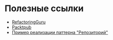 # Полезные ссылки

-  [RefactoringGuru](https://refactoring.guru/ru/design-patterns)
-  [Packtpub](https://hub.packtpub.com/object-oriented-programming-typescript)
-  [Пример реализации паттерна "Репозиторий"](https://github.com/Marcus-Rise/repo-example)
